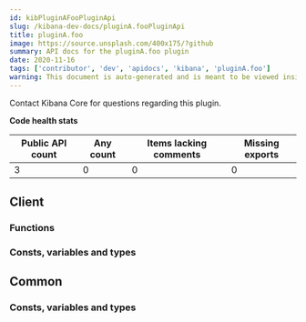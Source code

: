 ```yaml
---
id: kibPluginAFooPluginApi
slug: /kibana-dev-docs/pluginA.fooPluginApi
title: pluginA.foo
image: https://source.unsplash.com/400x175/?github
summary: API docs for the pluginA.foo plugin
date: 2020-11-16
tags: ['contributor', 'dev', 'apidocs', 'kibana', 'pluginA.foo']
warning: This document is auto-generated and is meant to be viewed inside our experimental, new docs system. Reach out in #docs-engineering for more info.
---
```




Contact Kibana Core for questions regarding this plugin.

**Code health stats**

| Public API count  | Any count | Items lacking comments | Missing exports | 
|-------------------|-----------|------------------------|-----------------|
| 3 | 0 | 0 | 0 |

## Client

### Functions
<DocDefinitionList data={pluginAFooObj.client.functions}/>

### Consts, variables and types
<DocDefinitionList data={pluginAFooObj.client.misc}/>

## Common

### Consts, variables and types
<DocDefinitionList data={pluginAFooObj.common.misc}/>

